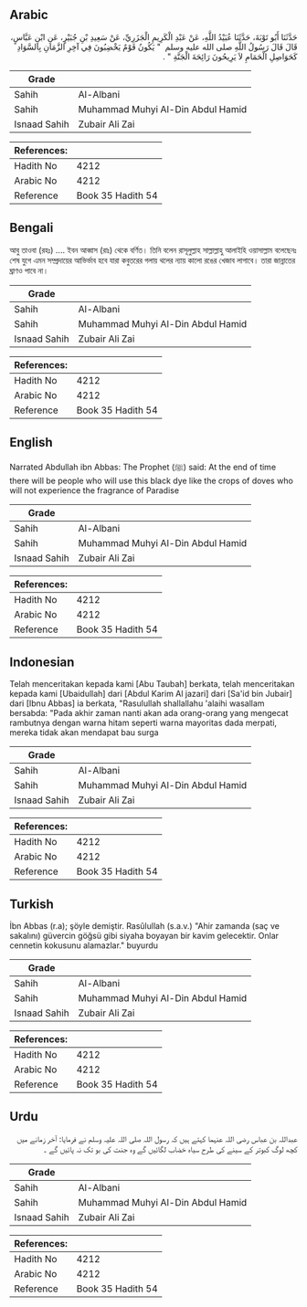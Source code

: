 ## Arabic


<div dir="rtl" lang="ar" style={{fontSize:'larger',backgroundColor:'#f8f9fa',padding:20}}>
حَدَّثَنَا أَبُو تَوْبَةَ، حَدَّثَنَا عُبَيْدُ اللَّهِ، عَنْ عَبْدِ الْكَرِيمِ الْجَزَرِيِّ، عَنْ سَعِيدِ بْنِ جُبَيْرٍ، عَنِ ابْنِ عَبَّاسٍ، قَالَ قَالَ رَسُولُ اللَّهِ صلى الله عليه وسلم ‏ "‏ يَكُونُ قَوْمٌ يَخْضِبُونَ فِي آخِرِ الزَّمَانِ بِالسَّوَادِ كَحَوَاصِلِ الْحَمَامِ لاَ يَرِيحُونَ رَائِحَةَ الْجَنَّةِ ‏"‏ ‏.‏
</div>
<div style={{backgroundColor:'#f8f9fa',padding:20, marginBottom: 10}}><table> <thead> <tr> <th>Grade</th> <th></th> </tr> </thead> <tbody> <tr><td>Sahih</td><td>Al-Albani</td></tr><tr><td>Sahih</td><td>Muhammad Muhyi Al-Din Abdul Hamid</td></tr><tr><td>Isnaad Sahih</td><td>Zubair Ali Zai</td></tr></tbody></table><table> <thead> <tr> <th>References:</th> <th></th> </tr> </thead> <tbody><tr><td>Hadith No</td><td>4212</td></tr><tr><td>Arabic No</td><td>4212</td></tr><tr><td>Reference</td><td>Book 35 Hadith 54</td></tr></tbody></table></div>

## Bengali


<div dir="ltr" lang="bn" style={{fontSize:'larger',backgroundColor:'#f8f9fa',padding:20}}>
আবু তাওবা (রহঃ) .... ইবন আব্বাস (রাঃ) থেকে বর্ণিত। তিনি বলেন রাসূলুল্লাহ সাল্লাল্লাহু আলাইহি ওয়াসাল্লাম বলেছেনঃ শেষ যুগে এমন সম্প্রদায়ের আভির্ভাব হবে যারা কবুতরের গলায় থলের ন্যায় কালো রঙের খেজাব লাগাবে। তারা জান্নাতের ঘ্রাণও পাবে না।
</div>
<div style={{backgroundColor:'#f8f9fa',padding:20, marginBottom: 10}}><table> <thead> <tr> <th>Grade</th> <th></th> </tr> </thead> <tbody> <tr><td>Sahih</td><td>Al-Albani</td></tr><tr><td>Sahih</td><td>Muhammad Muhyi Al-Din Abdul Hamid</td></tr><tr><td>Isnaad Sahih</td><td>Zubair Ali Zai</td></tr></tbody></table><table> <thead> <tr> <th>References:</th> <th></th> </tr> </thead> <tbody><tr><td>Hadith No</td><td>4212</td></tr><tr><td>Arabic No</td><td>4212</td></tr><tr><td>Reference</td><td>Book 35 Hadith 54</td></tr></tbody></table></div>

## English


<div dir="ltr" lang="en" style={{fontSize:'larger',backgroundColor:'#f8f9fa',padding:20}}>
Narrated Abdullah ibn Abbas: The Prophet (ﷺ) said: At the end of time there will be people who will use this black dye like the crops of doves who will not experience the fragrance of Paradise
</div>
<div style={{backgroundColor:'#f8f9fa',padding:20, marginBottom: 10}}><table> <thead> <tr> <th>Grade</th> <th></th> </tr> </thead> <tbody> <tr><td>Sahih</td><td>Al-Albani</td></tr><tr><td>Sahih</td><td>Muhammad Muhyi Al-Din Abdul Hamid</td></tr><tr><td>Isnaad Sahih</td><td>Zubair Ali Zai</td></tr></tbody></table><table> <thead> <tr> <th>References:</th> <th></th> </tr> </thead> <tbody><tr><td>Hadith No</td><td>4212</td></tr><tr><td>Arabic No</td><td>4212</td></tr><tr><td>Reference</td><td>Book 35 Hadith 54</td></tr></tbody></table></div>

## Indonesian


<div dir="ltr" lang="id" style={{fontSize:'larger',backgroundColor:'#f8f9fa',padding:20}}>
Telah menceritakan kepada kami [Abu Taubah] berkata, telah menceritakan kepada kami [Ubaidullah] dari [Abdul Karim Al jazari] dari [Sa'id bin Jubair] dari [Ibnu Abbas] ia berkata, "Rasulullah shallallahu 'alaihi wasallam bersabda: "Pada akhir zaman nanti akan ada orang-orang yang mengecat rambutnya dengan warna hitam seperti warna mayoritas dada merpati, mereka tidak akan mendapat bau surga
</div>
<div style={{backgroundColor:'#f8f9fa',padding:20, marginBottom: 10}}><table> <thead> <tr> <th>Grade</th> <th></th> </tr> </thead> <tbody> <tr><td>Sahih</td><td>Al-Albani</td></tr><tr><td>Sahih</td><td>Muhammad Muhyi Al-Din Abdul Hamid</td></tr><tr><td>Isnaad Sahih</td><td>Zubair Ali Zai</td></tr></tbody></table><table> <thead> <tr> <th>References:</th> <th></th> </tr> </thead> <tbody><tr><td>Hadith No</td><td>4212</td></tr><tr><td>Arabic No</td><td>4212</td></tr><tr><td>Reference</td><td>Book 35 Hadith 54</td></tr></tbody></table></div>

## Turkish


<div dir="ltr" lang="tr" style={{fontSize:'larger',backgroundColor:'#f8f9fa',padding:20}}>
İbn Abbas (r.a); şöyle demiştir. Rasûlullah (s.a.v.) "Ahir zamanda (saç ve sakalını) güvercin göğsü gibi siyaha boyayan bir kavim gelecektir. Onlar cennetin kokusunu alamazlar." buyurdu
</div>
<div style={{backgroundColor:'#f8f9fa',padding:20, marginBottom: 10}}><table> <thead> <tr> <th>Grade</th> <th></th> </tr> </thead> <tbody> <tr><td>Sahih</td><td>Al-Albani</td></tr><tr><td>Sahih</td><td>Muhammad Muhyi Al-Din Abdul Hamid</td></tr><tr><td>Isnaad Sahih</td><td>Zubair Ali Zai</td></tr></tbody></table><table> <thead> <tr> <th>References:</th> <th></th> </tr> </thead> <tbody><tr><td>Hadith No</td><td>4212</td></tr><tr><td>Arabic No</td><td>4212</td></tr><tr><td>Reference</td><td>Book 35 Hadith 54</td></tr></tbody></table></div>

## Urdu


<div dir="rtl" lang="ur" style={{fontSize:'larger',backgroundColor:'#f8f9fa',padding:20}}>
عبداللہ بن عباس رضی اللہ عنہما کہتے ہیں کہ رسول اللہ صلی اللہ علیہ وسلم نے فرمایا: آخر زمانے میں کچھ لوگ کبوتر کے سینے کی طرح سیاہ خضاب لگائیں گے وہ جنت کی بو تک نہ پائیں گے ۔
</div>
<div style={{backgroundColor:'#f8f9fa',padding:20, marginBottom: 10}}><table> <thead> <tr> <th>Grade</th> <th></th> </tr> </thead> <tbody> <tr><td>Sahih</td><td>Al-Albani</td></tr><tr><td>Sahih</td><td>Muhammad Muhyi Al-Din Abdul Hamid</td></tr><tr><td>Isnaad Sahih</td><td>Zubair Ali Zai</td></tr></tbody></table><table> <thead> <tr> <th>References:</th> <th></th> </tr> </thead> <tbody><tr><td>Hadith No</td><td>4212</td></tr><tr><td>Arabic No</td><td>4212</td></tr><tr><td>Reference</td><td>Book 35 Hadith 54</td></tr></tbody></table></div>